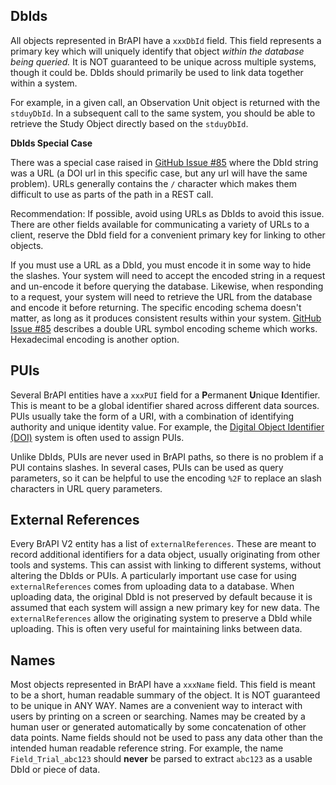 == DbIds ==

All objects represented in BrAPI have a <code>xxxDbId</code> field. This field represents a primary key which will uniquely identify that object ''within the database being queried.'' It is NOT guaranteed to be unique across multiple systems, though it could be. DbIds should primarily be used to link data together within a system. 

For example, in a given call, an Observation Unit object is returned with the <code>stduyDbId</code>. In a subsequent call to the same system, you should be able to retrieve the Study Object directly based on the <code>stduyDbId</code>.

'''DbIds Special Case''' 

There was a special case raised in [https://github.com/plantbreeding/API/issues/85 GitHub Issue #85] where the DbId string was a URL (a DOI url in this specific case, but any url will have the same problem). URLs generally contains the <code>/</code> character which makes them difficult to use as parts of the path in a REST call.

Recommendation: If possible, avoid using URLs as DbIds to avoid this issue. There are other fields available for communicating a variety of URLs to a client, reserve the DbId field for a convenient primary key for linking to other objects.

If you must use a URL as a DbId, you must encode it in some way to hide the slashes. Your system will need to accept the encoded string in a request and un-encode it before querying the database. Likewise, when responding to a request, your system will need to retrieve the URL from the database and encode it before  returning. The specific encoding schema doesn't matter, as long as it produces consistent results within your system. [https://github.com/plantbreeding/API/issues/85 GitHub Issue #85] describes a double URL symbol encoding scheme which works. Hexadecimal encoding is another option.

== PUIs ==
Several BrAPI entities have a <code>xxxPUI</code> field for a '''P'''ermanent '''U'''nique '''I'''dentifier. This is meant to be a global identifier shared across different data sources. PUIs usually take the form of a URI, with a combination of identifying authority and unique identity value. For example, the [https://www.doi.org/ Digital Object Identifier (DOI)] system is often used to assign PUIs. 

Unlike DbIds, PUIs are never used in BrAPI paths, so there is no problem if a PUI contains slashes. In several cases, PUIs can be used as query parameters, so it can be helpful to use the encoding <code>%2F</code> to replace an slash characters in URL query parameters.

== External References ==
Every BrAPI V2 entity has a list of <code>externalReferences</code>. These are meant to record additional identifiers for a data object, usually originating from other tools and systems. This can assist with linking to different systems, without altering the DbIds or PUIs. A particularly important use case for using <code>externalReferences</code> comes from uploading data to a database. When uploading data, the original DbId is not preserved by default because it is assumed that each system will assign a new primary key for new data. The <code>externalReferences</code> allow the originating system to preserve a DbId while uploading. This is often very useful for maintaining links between data.

== Names ==

Most objects represented in BrAPI have a <code>xxxName</code> field. This field is meant to be a short, human readable summary of the object. It is NOT guaranteed to be unique in ANY WAY. Names are a convenient way to interact with users by printing on a screen or searching. Names may be created by a human user or generated automatically by some concatenation of other data points. Name fields should not be used to pass any data other than the intended human readable reference string. For example, the name <code>Field_Trial_abc123</code> should '''never''' be parsed to extract <code>abc123</code> as a usable DbId or piece of data.